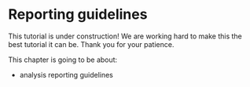 # Reporting guidelines

::: callout-caution
This tutorial is under construction! We are working hard to make this the best tutorial it can be. Thank you for your patience.
:::

This chapter is going to be about:

-   analysis reporting guidelines
